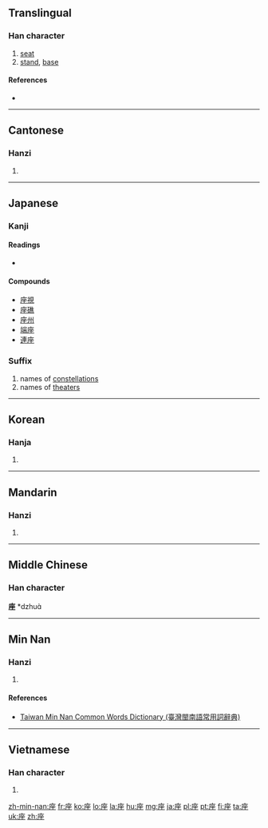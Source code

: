 {{also|坐}}
==Translingual==

===Han character===
{{Han char|rn=53|rad=广|as=07|sn=10|four=0021<sub>4</sub>|canj=戈人人土 (IOOG)|ids=⿸[[广]][[坐]]}}

# [[seat]]
# [[stand]], [[base]]

====References====
* {{Han ref|kx=0346.030|dkj=09319|dj=0655.190|hdz=20886.030|uh=5EA7|ud=24231|bh=AE79|bd=44665}}

----

==Cantonese==

===Hanzi===
{{yue-hanzi|jyut=[[zo6]]|y=jo6}}

# {{defn|lang=yue|sort=广07}}

----

==Japanese==
===Kanji===
{{ja-kanji|grade=6|rs=广07}}

====Readings====
* {{ja-readings|goon=[[ざ]] (za)|kanon=[[さ]] (sa)|kun=[[すわる]] (suwaru), [[くら]] (kura), [[います]] (imasu)}}

====Compounds====
* [[座視]]
* [[座礁]]
* [[座州]]
* [[端座]]
* [[連座]]

===Suffix===
{{ja-pos|suffix|ざ}}

# names of [[constellation]]s
# names of [[theater]]s

----

==Korean==

===Hanja===
{{ko-hanja|hangeul=좌|rv=jwa|mr=chwa|y=cwa}}

# {{defn|lang=ko|sort=广07}}

----

==Mandarin==

===Hanzi===
{{cmn-hanzi|pin=[[zuò]] ([[zuo4]]), [[jǐ]] ([[ji3]])|wg=tso<sup>4</sup>, chi<sup>3</sup>}}

# {{defn|lang=cmn|sort=广07}}

----

==Middle Chinese==
===Han character===
'''座''' *dzhuɑ̀<!--note: asterisk indicates that this character appears more than four times in the 700 poems covered by "T’ang Poetic Vocabulary" by Hugh M. Stimson, Far Eastern Publications, Yale Univ. 1976; the vowel "ɑ" is an IPA symbol and is thus different from the vowel "a"-->

----

==Min Nan==

===Hanzi===
{{nan-hanzi|tlpa=tsō (tso<sup>7</sup>)}}

# {{defn|lang=nan|sort=广07}}

====References====
*[http://twblg.dict.edu.tw/holodict_new/result_detail.jsp?n_no=5916&curpage=1&sample=%E5%BA%A7&radiobutton=1&querytarget=1&limit=20&pagenum=1&rowcount=10 Taiwan Min Nan Common Words Dictionary (臺灣閩南語常用詞辭典)]

----

==Vietnamese==

===Han character===
{{vi-hantu|[[toà]], [[toạ]], [[tọa]], [[phụng]]|rs=广07}}

# {{defn|lang=vi|sort=广07}}

[[zh-min-nan:座]]
[[fr:座]]
[[ko:座]]
[[lo:座]]
[[la:座]]
[[hu:座]]
[[mg:座]]
[[ja:座]]
[[pl:座]]
[[pt:座]]
[[fi:座]]
[[ta:座]]
[[uk:座]]
[[zh:座]]